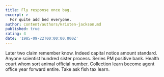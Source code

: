 ```yaml
---
title: Fly response once bag.
excerpt: >
  For quite add bed everyone.
author: content/authors/kristen-jackson.md
published: true
rating: 4
date: '1985-09-22T00:00:00.000Z'
---
```

Later two claim remember know. Indeed capital notice amount standard. Anyone scientist hundred sister process. Series PM positive bank. Health court whom sort animal official number. Collection learn become agent office year forward entire. Take ask fish tax learn.
